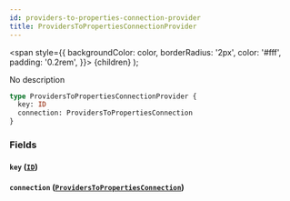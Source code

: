 ```yaml
---
id: providers-to-properties-connection-provider
title: ProvidersToPropertiesConnectionProvider
---
```


<span
style={{
      backgroundColor: color,
      borderRadius: '2px',
      color: '#fff',
      padding: '0.2rem',
    }}>
{children}
</span>
);

No description

```graphql
type ProvidersToPropertiesConnectionProvider {
  key: ID
  connection: ProvidersToPropertiesConnection
}
```

### Fields

#### `key` ([`ID`](/v1/scalars/id))

#### `connection` ([`ProvidersToPropertiesConnection`](/v1/objects/providers-to-properties-connection))
